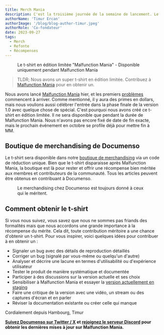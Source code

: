 ```yaml
---
title: Merch Mania
description: C'est la troisième journée de la semaine de lancement. Le t-shirt en édition limitée "Malfunction Mania" est là. Attrapez-le pendant qu'il est encore disponible.
authorName: 'Timur Ercan'
authorImage: '/blog/blog-author-timur.jpeg'
authorRole: 'Co-fondateur'
date: 2023-09-27
tags:
  - Merch
  - Refonte
  - Récompenses
---
```


<figure>
  <MdxNextImage
    src="/blog/mania-shirt.png"
    width="1260"
    height="630"
    alt="T-shirt à thème Malfunctioning Mania de Documenso"
  />

  <figcaption className="text-center">
    Le t-shirt en édition limitée "Malfunction Mania" - Disponible uniquement pendant Malfunction Mania
  </figcaption>
</figure>

> TLDR; Nous avons un super t-shirt en édition limitée. Contribuez à [Malfunction Mania](https://documenso.com/blog/malfunction-mania) pour en obtenir un.

Nous avons lancé [Malfunction Mania](https://documenso.com/blog/malfunction-mania) hier, et les premiers [problèmes](https://github.com/documenso/documenso/issues) commencent à arriver. Comme mentionné, il y aura des primes en dollars, mais nous voulions aussi célébrer l'entrée dans la phase finale de la version 1.0 avec quelque chose de spécial. C'est pourquoi nous avons créé ce t-shirt en édition limitée. Il ne sera disponible que pendant la durée de Malfunction Mania. Nous n'avons pas encore fixé de date de fin exacte, mais le prochain événement en octobre se profile déjà pour mettre fin à MM.

## Boutique de merchandising de Documenso

Le t-shirt sera disponible dans notre [boutique de merchandising](https://documen.so/shop) via un code de réduction unique. Bien que le t-shirt disparaisse après Malfunction Mania, la boutique est là pour rester et offrir une récompense bien méritée aux membres et contributeurs de la communauté. Tous les articles peuvent être obtenus en contribuant à Documenso.

<figure>
  <MdxNextImage
    src="/blog/shop.png"
    width="1260"
    height="630"
    alt="Boutique de merchandising de Documenso à thème Malfunctioning Mania"
  />

  <figcaption className="text-center">
    Le merchandising chez Documenso est toujours donné à ceux qui le méritent.
  </figcaption>
</figure>

## Comment obtenir le t-shirt

Si vous nous suivez, vous savez que nous ne sommes pas friands des formalités mais que nous accordons une grande importance à la récompense du mérite. Cela dit, toute contribution méritoire a une chance d'obtenir un t-shirt. Pour vous inspirer, voici quelques idées pour contribuer à en obtenir un :

- Signaler un bug avec des détails de reproduction détaillés
- Corriger un bug (signalé par vous-même ou quelqu'un d'autre)
- Analyser et décrire une lacune en termes d'utilisabilité ou d'expérience utilisateur
- Tester le produit de manière systématique et documentée
- Participer à des discussions sur la version actuelle et ses choix
- Sensibiliser à Malfunction Mania et essayer la [version actuellement en staging](https://documen.so/staging)
- Faire une critique de la version avec une vidéo, un stream ou des captures d'écran et en parler
- Réviser la documentation existante ou créer celle qui manque

Cordialement depuis Hambourg,
Timur

**[Suivez Documenso sur Twitter / X](https://documen.so/tw) et [rejoignez le serveur Discord](https://documen.so/discord) pour obtenir les dernières mises à jour sur Malfunction Mania.**
